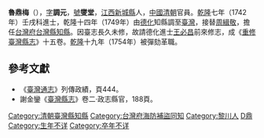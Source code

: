 '''魯鼎梅'''（{{bd|？||？||}}），[[表字|字]]'''調元'''，[[號|號]]'''燮堂'''，[[江西|江西]][[新城縣|新城縣]]人，[[中國|中國]][[清朝|清朝]]官員。[[乾隆|乾隆]]七年（1742年）壬戌科進士，乾隆十四年（1749年）由[[德化|德化]]知縣調至[[臺灣|臺灣]]，接替[[周緝敬|周緝敬]]，擔任[[台灣府|台灣府]][[台灣縣|台灣縣]][[知縣|知縣]]。因臺志長久未修，故請德化進士[[王必昌|王必昌]]前來修志，成《[[重修臺灣縣志|重修臺灣縣志]]》十五卷。[[乾隆|乾隆]]十九年（1754年）被彈劾革職{{r|省志人物}}。

==參考文獻==
{{reflist|refs=
<ref name="省志人物">{{cite book|author=黃典權、林文龍、莊永明、李國俊、邱正略 |title=《[[重修臺灣省通志|重修臺灣省通志]]》卷九·人物-{志}-（人物傳篇、人物表篇） |publisher=[[臺灣省文獻委員會|臺灣省文獻委員會]] |date=1998-06-30 |isbn=957-02-1702-2 |pages=頁131 }}</ref>
}}
*《[[臺灣通志|臺灣通志]]》列傳政績，頁444。
*謝金鑾《[[臺灣縣志|臺灣縣志]]》卷二·政志縣官，188頁。


{{start box}}
{{s-off}}
{{s-before|[[周緝敬|周緝敬]]}}
{{s-title|[[台灣府|台灣府]][[台灣縣|台灣縣]][[知縣|知縣]] |1749年上任}}
{{s-after|[[劉辰駿|劉辰駿]]}}
{{s-before|[[俞唐|俞唐]]}}
{{s-title|[[台灣府海防補盜同知|台灣府海防補盜同知]]（護理）|1750年上任}}
{{s-after|[[俞唐|俞唐]]}}
{{s-before|[[陳玉友|陳玉友]]}}
{{s-title|[[台灣府海防補盜同知|台灣府海防補盜同知]]（護理）|1752年上任}}
{{s-after|[[王文昭|王文昭]]}}
{{end box}}
{{乾隆七年壬戌科殿試金榜}}
{{DEFAULTSORT:Lu魯}}
[[Category:清朝臺灣縣知縣|Category:清朝臺灣縣知縣]]
[[Category:台灣府海防補盜同知|Category:台灣府海防補盜同知]]
[[Category:黎川人|Category:黎川人]]
[[Category:魯姓|D鼎]]
[[Category:生年不详|Category:生年不详]]
[[Category:卒年不详|Category:卒年不详]]